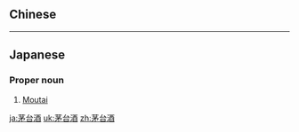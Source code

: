 {{also|茅臺酒}}
==Chinese==
{{zh-see|茅臺酒}}

----

==Japanese==
{{ja-kanjitab}}

===Proper noun===
{{ja-pos|proper|マオタイしゅ}}

# [[Moutai]]

[[ja:茅台酒]]
[[uk:茅台酒]]
[[zh:茅台酒]]